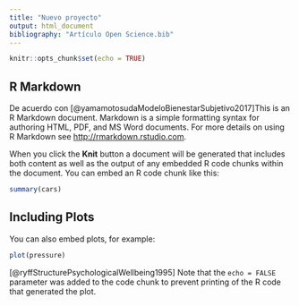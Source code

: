 ```yaml
---
title: "Nuevo proyecto"
output: html_document
bibliography: "Artículo Open Science.bib"
---
```


```r
knitr::opts_chunk$set(echo = TRUE)
```

## R Markdown

De acuerdo con [@yamamotosudaModeloBienestarSubjetivo2017]This is an R Markdown document. Markdown is a simple formatting syntax for authoring HTML, PDF, and MS Word documents. For more details on using R Markdown see <http://rmarkdown.rstudio.com>.

When you click the **Knit** button a document will be generated that includes both content as well as the output of any embedded R code chunks within the document. You can embed an R code chunk like this:

```r
summary(cars)
```

## Including Plots

You can also embed plots, for example:

```r
plot(pressure)
```
[@ryffStructurePsychologicalWellbeing1995]
Note that the `echo = FALSE` parameter was added to the code chunk to prevent printing of the R code that generated the plot.
